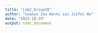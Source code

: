 ```yaml
---
title: "Lab2_Group10"
author: "Guanyu Zou Wanni Lei Jiefei Hu"
date: "2022-10-19"
output: html_document
---
```


```r

```

